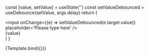 

<Meta title='react-utils/Hooks/useDebounce' />

<Readme />

  const [value, setValue] = useState('')
  const setValueDebounced = useDebounce(setValue, args.delay)
  return (
    <div>
      <input onChange={(e) => setValueDebounced(e.target.value)} placeholder='Please type here' />
      <div>{value}</div>
    </div>
  )
}

<Canvas>
  <Story name='Playground' args={{ delay: 500 }}>
    {Template.bind({})}
  </Story>
</Canvas>
